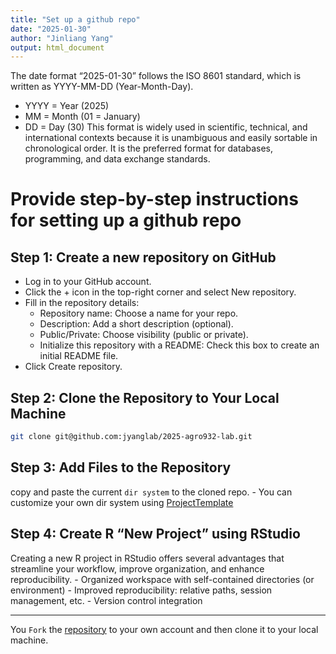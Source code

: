 ```yaml
---
title: "Set up a github repo"
date: "2025-01-30"
author: "Jinliang Yang"
output: html_document
---
```


The date format "2025-01-30" follows the ISO 8601 standard, which is written as YYYY-MM-DD (Year-Month-Day).

- YYYY = Year (2025)
- MM = Month (01 = January)
- DD = Day (30)
This format is widely used in scientific, technical, and international contexts because it is unambiguous and easily sortable in chronological order. It is the preferred format for databases, programming, and data exchange standards.


# Provide step-by-step instructions for setting up a github repo

## Step 1: Create a new repository on GitHub

- Log in to your GitHub account.
- Click the + icon in the top-right corner and select New repository.
- Fill in the repository details:
  - Repository name: Choose a name for your repo.
  - Description: Add a short description (optional).
  - Public/Private: Choose visibility (public or private).
  - Initialize this repository with a README: Check this box to create an initial README file.

- Click Create repository.

## Step 2: Clone the Repository to Your Local Machine

```bash
git clone git@github.com:jyanglab/2025-agro932-lab.git
```


## Step 3: Add Files to the Repository

copy and paste the current `dir system` to the cloned repo.
- You can customize your own dir system using [ProjectTemplate](http://projecttemplate.net/architecture.html)

## Step 4: Create R "New Project" using RStudio

Creating a new R project in RStudio offers several advantages that streamline your workflow, improve organization, and enhance reproducibility.
- Organized workspace with self-contained directories (or environment)
- Improved reproducibility: relative paths, session management, etc.
- Version control integration 


-------------

You `Fork` the [repository](https://github.com/jyanglab/2025-agro932-lab) to your own account and then clone it to your local machine.


